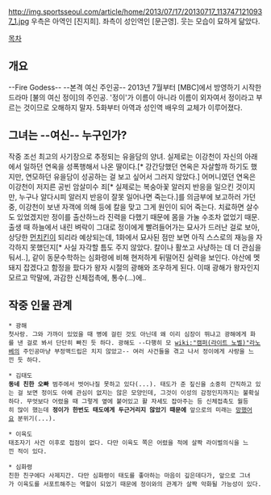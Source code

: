http://img.sportsseoul.com/article/home/2013/07/17/20130717_1137471210937_1.jpg
우측은 아역인 [진지희]. 좌측이 성인역인 [문근영]. 웃는 모습이 묘하게 닮았다.

[[목차]]

== 개요 ==
--Fire Godess-- --본격 여신 주인공--
2013년 7월부터 [MBC]에서 방영하기 시작한 드라마 [불의 여신 정이]의 주인공. '정이'가 이름이 아니라 이름이 외자여서 정이라고 부르는 것이므로 오해하지 말자. 5화부터 아역과 성인역 배우의 교체가 이루어졌다.

== 그녀는 --여신-- 누구인가? ==
작중 조선 최고의 사기장으로 추정되는 유을담의 양녀. 실제로는 이강천이 자신의 아래에서 일하던 연옥을 성폭행해서 나온 딸이다.[* 강간당했던 연옥은 자살할까 하기도 했지만, 연모하던 유을담이 성공하는 걸 보고 싶어서 그러지 않았다.] 어머니였던 연옥은 이강천이 저지른 공빈 암살미수 죄[* 실제로는 복숭아꽃 알러지 반응을 일으킨 것이지만, 누구나 알다시피 알러지 반응이 잘못 일어나면 죽는다.]를 의금부에 보고하러 가던 중, 이강천이 보낸 자객에 의해 등에 칼을 맞고 그게 원인이 되어 죽는다. 치료하면 살수도 있었겠지만 정이를 출산하느라 진력을 다했기 때문에 몸을 가눌 수조차 없었기 때문. 
출생 때 하늘에서 내린 벼락이 그대로 정이에게 빨려들어가는 묘사가 드러난 걸로 보아, 상당한 [[먼치킨]]이 되리라 예상되는데, 1화에서 묘사된 점만 보면 아직 스스로의 재능을 자각하지 못했던지[* 사실 자각할 틈도 주지 않았다. 칼이나 활쏘고 사냥하는 데 더 관심을 둬서..], 같이 동문수학하는 심화령에 비해 현저하게 뒤떨어진 실력을 보인다. 야산에 멧돼지 잡겠다고 함정을 팠다가 왕자 시절의 광해와 조우하게 된다. 이때 광해가 왕자인지 모르고 막말에, 과감한 신체접촉에, 통수(...)에.. 

== 작중 인물 관계 ==
 * 광해
 첫사랑. 그와 가까이 있었을 때 병에 걸린 것도 아닌데 왜 이리 심장이 뛰냐고 광해에게 화를 낸 걸로 봐서 단단히 빠진 듯 하다. 광해도 --다행히 모 [[wiki:"캠퍼(라이트 노벨)"라노베]]의 주인공마냥 부정맥드립은 치지 않았고-- 여러 사건들을 겪고 나서 정이에게 사랑을 느낀 듯 하다.

 * 김태도
 '''동네 친한 오빠''' 범주에서 벗어나질 못하고 있다(...). 태도가 준 짚신을 소중히 간직하고 있는 걸 보면 정이도 아예 관심이 없지는 않은 모양인데, 그것이 이성의 감정인지까지는 불확실하다. 무엇보다 어렸을 때 그렇게 옆에 붙어있고 활 자세도 잡아주는 등 신체접촉도 월등히 많이 했는데 '''정이가 한번도 태도에게 두근거리지 않았기 때문에''' 앞으로의 미래는 [[망했어요]] 분위기(...).

 * 이육도
 태조자기 사건 이후로 접점이 없다. 다만 이육도 쪽은 어렸을 적에 살짝 라이벌의식을 느낀 적이 있다.

 * 심화령
 친한 친구에다 사제지간. 다만 심화령이 태도를 좋아하는 마음이 깊은데다가, 앞으로 그녀가 이육도를 서포트해주는 역할이 되었기 때문에 정이와의 관계가 살짝 악화될 가능성이 있다.

